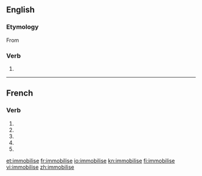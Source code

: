 {{also|immobilisé}}
==English==

===Etymology===
From {{etyl|fr|en}} {{term|immobiliser|lang=fr}}

===Verb===
{{en-verb|immobilis|ing}}

# {{alternative spelling of|immobilize|lang=en}}
----
==French==

===Verb===
{{fr-verb-form}}

# {{conjugation of|immobiliser||1|s|pres|ind|lang=fr}}
# {{conjugation of|immobiliser||3|s|pres|ind|lang=fr}}
# {{conjugation of|immobiliser||1|s|pres|sub|lang=fr}}
# {{conjugation of|immobiliser||3|s|pres|sub|lang=fr}}
# {{conjugation of|immobiliser||2|s|imp|lang=fr}}

[[et:immobilise]]
[[fr:immobilise]]
[[io:immobilise]]
[[kn:immobilise]]
[[fi:immobilise]]
[[vi:immobilise]]
[[zh:immobilise]]